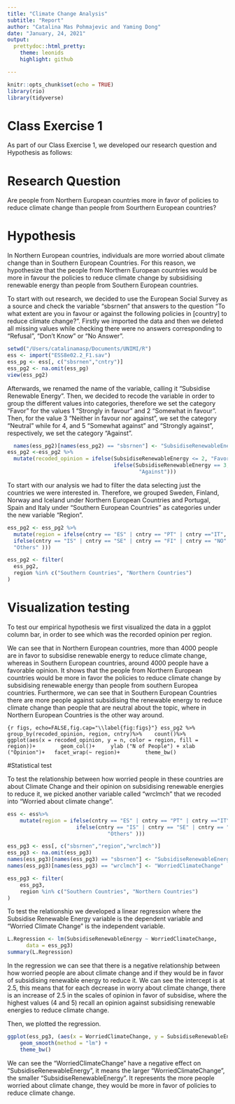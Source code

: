 ```yaml
---
title: "Climate Change Analysis"
subtitle: "Report"
author: "Catalina Mas Pohmajevic and Yaming Dong"
date: "January, 24, 2021"
output: 
  prettydoc::html_pretty:
    theme: leonids
    highlight: github

---
```


```r
knitr::opts_chunk$set(echo = TRUE)
library(rio)
library(tidyverse)
```
# Class Exercise 1

As part of our Class Exercise 1, we developed our research question and Hypothesis as follows:

# Research Question

Are people from Northern European countries more in favor of policies to reduce climate change than people from Sourthern European countries?

# Hypothesis

In Northern European countries, individuals are more worried about climate change than in Southern European Countries. For this reason, we hypothesize that the people from Northern European countries would be more in favour the policies to reduce climate change by subsidising renewable energy than people from Southern European  countries.

To start with out research, we decided to use the European Social Survey as a source and check the variable "sbsrnen" that answers to the question "To what extent are you in favour or against the following policies in [country] to reduce climate change?".
Firstly we imported the data and then we deleted all missing values while checking there were no answers corresponding to "Refusal", "Don't Know" or "No Answer".

```r
setwd("/Users/catalinamasp/Documents/UNIMI/R")
ess <- import("ESS8e02.2_F1.sav")
ess_pg <- ess[, c("sbsrnen","cntry")]
ess_pg2 <- na.omit(ess_pg)
view(ess_pg2)
```

Afterwards, we renamed the name of the variable, calling it "Subsidise Renewable Energy". Then, we decided to recode the variable in order to group the different values into categories, therefore we set the category "Favor" for the values 1 "Strongly in favour" and 2 "Somewhat in favour". Then, for the value 3 "Neither in favour nor against", we set the category "Neutral" while for 4, and 5 "Somewhat against" and "Strongly against", respectively, we set the category "Against". 

```r
  names(ess_pg2)[names(ess_pg2) == "sbsrnen"] <- "SubsidiseRenewableEnergy"
ess_pg2 <-ess_pg2 %>%
  mutate(recoded_opinion = ifelse(SubsidiseRenewableEnergy <= 2, "Favor",
                                  ifelse(SubsidiseRenewableEnergy == 3, "Neutral",
                                          "Against")))
```

To start with our analysis we had to filter the data selecting just the countries we were interested in. Therefore, we grouped Sweden, Finland, Norway and Iceland under Northern European Countries and Portugal, Spain and Italy under "Southern European Countries" as categories under the new variable "Region".

```r
ess_pg2 <- ess_pg2 %>%
  mutate(region = ifelse(cntry == "ES" | cntry == "PT" | cntry =="IT", "Southern Countries", 
  ifelse(cntry == "IS" | cntry == "SE" | cntry == "FI" | cntry == "NO", "Northern Countries", 
  "Others" )))

ess_pg2 <- filter(
  ess_pg2,
  region %in% c("Southern Countries", "Northern Countries")
)

```

# Visualization testing

To test our empirical hypothesis we first visualized the data in a ggplot column bar, in order to see which was the recorded opinion per region.

We can see that in Northern European countries, more than 4000 people are in favor to subsidise renewable energy to reduce climate change, whereas in Southern European countries, around 4000 people have a favorable opinion. It shows that the people from Northern European countries would be more in favor the policies to reduce climate change by subsidising renewable energy than people from southern Europea countries. Furthermore, we can see that in Southern European Countries there are more people against subsidising the renewable energy to reduce climate change than people that are neutral about the topic, where in Northern European Countries is the other way around.

```{r figs, echo=FALSE,fig.cap="\\label{fig:figs}"}
ess_pg2 %>%
  group_by(recoded_opinion, region, cntry)%>% 
  count()%>% 
ggplot(aes(x = recoded_opinion, y = n, color = region, fill = region))+
       geom_col()+
    ylab ("N of People") +
xlab ("Opinion")+
  facet_wrap(~ region)+
       theme_bw()  
```
    
#Statistical test

To test the relationship between how worried people in these countries are about Climate Change and their opinion on subsidising renewable energies to reduce it, we picked another variable called "wrclmch" that we recoded into "Worried about climate change".

```r
ess <- ess%>%
    mutate(region = ifelse(cntry == "ES" | cntry == "PT" | cntry =="IT", "Southern Countries", 
                      ifelse(cntry == "IS" | cntry == "SE" | cntry == "FI" | cntry == "NO", "Northern Countries", 
                                "Others" )))

ess_pg3 <- ess[, c("sbsrnen","region","wrclmch")]
ess_pg3 <- na.omit(ess_pg3)
names(ess_pg3)[names(ess_pg3) == "sbsrnen"] <- "SubsidiseRenewableEnergy"
names(ess_pg3)[names(ess_pg3) == "wrclmch"] <- "WorriedClimateChange"

ess_pg3 <- filter(
    ess_pg3,
    region %in% c("Southern Countries", "Northern Countries")
) 
```

To test the relationship we developed a linear regression where the Subsidise Renewable Energy variable is the dependent variable and  "Worried Climate Change" is the independent variable.

```r
L.Regression <- lm(SubsidiseRenewableEnergy ~ WorriedClimateChange,
      data = ess_pg3)
summary(L.Regression)
```


In the regression we can see that there is a negative relationship between how worried people are about climate change and if they would be in favor of subsidising renewable energy to reduce it. 
We can see the intercept is at 2.5, this means that for each decrease in worry about climate change, there is an increase of 2.5 in the scales of opinion in favor of subsidise, where the highest values (4 and 5) recall an opinion against subsidising renewable energies to reduce climate change.

Then, we plotted the regression.


```r
ggplot(ess_pg3, (aes(x = WorriedClimateChange, y = SubsidiseRenewableEnergy))) +
    geom_smooth(method = "lm") +
    theme_bw()
```

We can see the "WorriedClimateChange" have a negative effect on "SubsidiseRenewableEnergy", it means the larger "WorriedClimateChange", the smaller "SubsidiseRenewableEnergy". It represents the more people worried about climate change, they would be more in favor of policies to reduce climate change.



